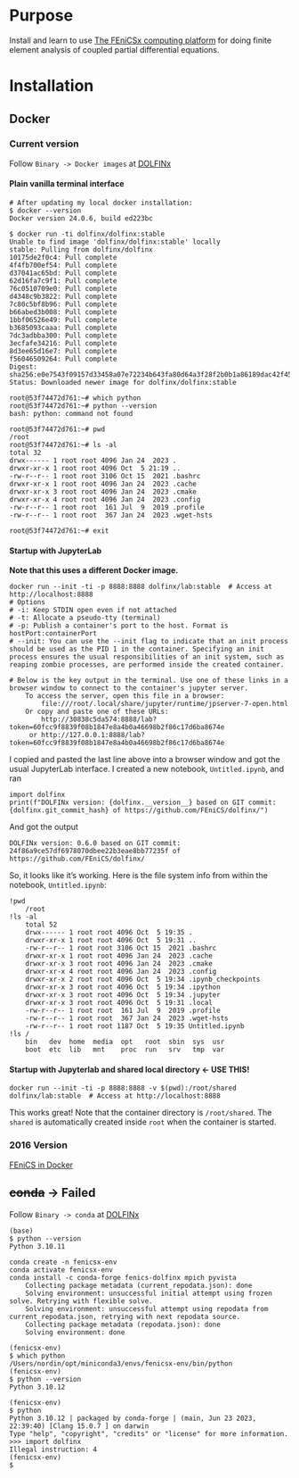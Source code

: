 
# Purpose

Install and learn to use [The FEniCSx computing platform](https://fenicsproject.org/) for doing finite element analysis of coupled partial differential equations.

# Installation

## Docker

### Current version 

Follow `Binary -> Docker images` at [DOLFINx](https://github.com/FEniCS/dolfinx)

#### Plain vanilla terminal interface

```
# After updating my local docker installation:
$ docker --version
Docker version 24.0.6, build ed223bc

$ docker run -ti dolfinx/dolfinx:stable
Unable to find image 'dolfinx/dolfinx:stable' locally
stable: Pulling from dolfinx/dolfinx
10175de2f0c4: Pull complete
4f4fb700ef54: Pull complete
d37041ac65bd: Pull complete
62d16fa7c9f1: Pull complete
76c0510709e0: Pull complete
d4348c9b3822: Pull complete
7c80c5bf8b96: Pull complete
b66abed3b008: Pull complete
1bbf06526e49: Pull complete
b3685093caaa: Pull complete
7dc3adbba300: Pull complete
3ecfafe34216: Pull complete
8d3ee65d16e7: Pull complete
f56046509264: Pull complete
Digest: sha256:e0e7543f09157d33458a07e72234b643fa80d64a3f28f2b0b1a86189dac42f45
Status: Downloaded newer image for dolfinx/dolfinx:stable

root@53f74472d761:~# which python
root@53f74472d761:~# python --version
bash: python: command not found

root@53f74472d761:~# pwd
/root
root@53f74472d761:~# ls -al
total 32
drwx------ 1 root root 4096 Jan 24  2023 .
drwxr-xr-x 1 root root 4096 Oct  5 21:19 ..
-rw-r--r-- 1 root root 3106 Oct 15  2021 .bashrc
drwxr-xr-x 1 root root 4096 Jan 24  2023 .cache
drwxr-xr-x 3 root root 4096 Jan 24  2023 .cmake
drwxr-xr-x 4 root root 4096 Jan 24  2023 .config
-rw-r--r-- 1 root root  161 Jul  9  2019 .profile
-rw-r--r-- 1 root root  367 Jan 24  2023 .wget-hsts

root@53f74472d761:~# exit
```
#### Startup with JupyterLab

**Note that this uses a different Docker image.**

```
docker run --init -ti -p 8888:8888 dolfinx/lab:stable  # Access at http://localhost:8888
# Options
# -i: Keep STDIN open even if not attached
# -t: Allocate a pseudo-tty (terminal)
# -p: Publish a container's port to the host. Format is hostPort:containerPort
# --init: You can use the --init flag to indicate that an init process should be used as the PID 1 in the container. Specifying an init process ensures the usual responsibilities of an init system, such as reaping zombie processes, are performed inside the created container.

# Below is the key output in the terminal. Use one of these links in a browser window to connect to the container's jupyter server.
    To access the server, open this file in a browser:
        file:///root/.local/share/jupyter/runtime/jpserver-7-open.html
    Or copy and paste one of these URLs:
        http://30838c5da574:8888/lab?token=60fcc9f8839f08b1847e8a4b0a46698b2f86c17d6ba8674e
     or http://127.0.0.1:8888/lab?token=60fcc9f8839f08b1847e8a4b0a46698b2f86c17d6ba8674e
```

I copied and pasted the last line above into a browser window and got the usual JupyterLab interface. I created a new notebook, `Untitled.ipynb`, and ran

```
import dolfinx
print(f"DOLFINx version: {dolfinx.__version__} based on GIT commit: {dolfinx.git_commit_hash} of https://github.com/FEniCS/dolfinx/")
```

And got the output

```
DOLFINx version: 0.6.0 based on GIT commit: 24f86a9ce57df6978070dbee22b3eae8bb77235f of https://github.com/FEniCS/dolfinx/
```

So, it looks like it's working. Here is the file system info from within the notebook, `Untitled.ipynb`:

```
!pwd
    /root
!ls -al
    total 52
    drwx------ 1 root root 4096 Oct  5 19:35 .
    drwxr-xr-x 1 root root 4096 Oct  5 19:31 ..
    -rw-r--r-- 1 root root 3106 Oct 15  2021 .bashrc
    drwxr-xr-x 1 root root 4096 Jan 24  2023 .cache
    drwxr-xr-x 3 root root 4096 Jan 24  2023 .cmake
    drwxr-xr-x 4 root root 4096 Jan 24  2023 .config
    drwxr-xr-x 2 root root 4096 Oct  5 19:34 .ipynb_checkpoints
    drwxr-xr-x 3 root root 4096 Oct  5 19:34 .ipython
    drwxr-xr-x 3 root root 4096 Oct  5 19:34 .jupyter
    drwxr-xr-x 3 root root 4096 Oct  5 19:31 .local
    -rw-r--r-- 1 root root  161 Jul  9  2019 .profile
    -rw-r--r-- 1 root root  367 Jan 24  2023 .wget-hsts
    -rw-r--r-- 1 root root 1187 Oct  5 19:35 Untitled.ipynb
!ls /
    bin   dev  home  media	opt   root  sbin  sys  usr
    boot  etc  lib	 mnt	proc  run   srv   tmp  var
```

#### Startup with Jupyterlab and shared local directory &larr; USE THIS!

```
docker run --init -ti -p 8888:8888 -v $(pwd):/root/shared dolfinx/lab:stable  # Access at http://localhost:8888
```

This works great! Note that the container directory is `/root/shared`. The `shared` is automatically created inside `root` when the container is started.


### 2016 Version

[FEniCS in Docker](https://fenics.readthedocs.io/projects/containers/en/latest/#)


## ~~conda~~ &rarr; Failed

Follow `Binary -> conda` at [DOLFINx](https://github.com/FEniCS/dolfinx)

```
(base)
$ python --version
Python 3.10.11

conda create -n fenicsx-env
conda activate fenicsx-env
conda install -c conda-forge fenics-dolfinx mpich pyvista
    Collecting package metadata (current_repodata.json): done
    Solving environment: unsuccessful initial attempt using frozen solve. Retrying with flexible solve.
    Solving environment: unsuccessful attempt using repodata from current_repodata.json, retrying with next repodata source.
    Collecting package metadata (repodata.json): done
    Solving environment: done

(fenicsx-env)
$ which python
/Users/nordin/opt/miniconda3/envs/fenicsx-env/bin/python
(fenicsx-env)
$ python --version
Python 3.10.12

(fenicsx-env)
$ python
Python 3.10.12 | packaged by conda-forge | (main, Jun 23 2023, 22:39:40) [Clang 15.0.7 ] on darwin
Type "help", "copyright", "credits" or "license" for more information.
>>> import dolfinx
Illegal instruction: 4
(fenicsx-env)
$
```